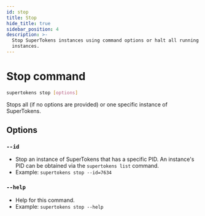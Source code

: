 ```yaml
---
id: stop
title: Stop
hide_title: true
sidebar_position: 4
description: >-
  Stop SuperTokens instances using command options or halt all running
  instances.
---
```


# Stop command

```bash
supertokens stop [options]
```
Stops all (if no options are provided) or one specific instance of SuperTokens.

## Options
### `--id`
- Stop an instance of SuperTokens that has a specific PID. An instance's PID can be obtained via the ```supertokens list``` command.
- Example: ```supertokens stop --id=7634```
### `--help`
- Help for this command.
- Example: ```supertokens stop --help```
